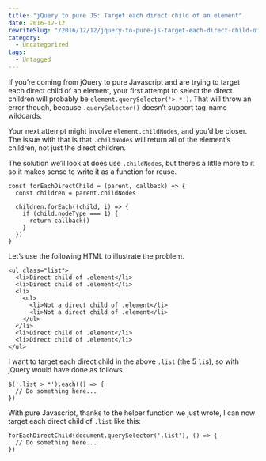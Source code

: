 ```yaml
---
title: "jQuery to pure JS: Target each direct child of an element"
date: 2016-12-12
rewriteSlug: "/2016/12/12/jquery-to-pure-js-target-each-direct-child-of-an-element/"
category:
  - Uncategorized
tags:
  - Untagged
---
```


If you’re coming from jQuery to pure Javascript and are trying to target each direct child of an element, your first attempt to select the direct children will probably be `element.querySelector('> *')`. That will throw an error though, because `.querySelector()` doesn’t support tag-name wildcards.

Your next attempt might involve `element.childNodes`, and you’d be closer. The issue with that is that `.childNodes` will return all of the element’s children, not just the direct children.

<!-- readmore -->

The solution we’ll look at does use `.childNodes`, but there’s a little more to it so it makes sense to write it as a function for reuse.

```
const forEachDirectChild = (parent, callback) => {
  const children = parent.childNodes

  children.forEach((child, i) => {
    if (child.nodeType === 1) {
      return callback()
    }
  })
}
```

Let’s use the following HTML to illustrate the problem.

```
<ul class="list">
  <li>Direct child of .element</li>
  <li>Direct child of .element</li>
  <li>
    <ul>
      <li>Not a direct child of .element</li>
      <li>Not a direct child of .element</li>
    </ul>
  </li>
  <li>Direct child of .element</li>
  <li>Direct child of .element</li>
</ul>
```

I want to target each direct child in the above `.list` (the 5 `li`s), so with jQuery would have done as follows.

```
$('.list > *').each(() => {
  // Do something here...
})
```

With pure Javascript, thanks to the helper function we just wrote, I can now target each direct child of `.list` like this:

```
forEachDirectChild(document.querySelector('.list'), () => {
  // Do something here...
})
```
  